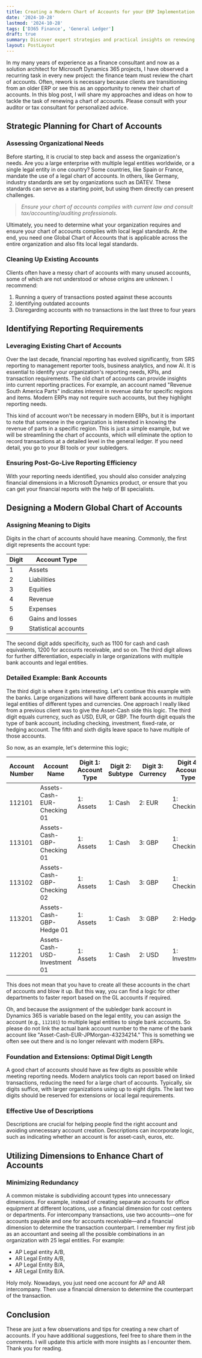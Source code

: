 ```yaml
---
title: Creating a Modern Chart of Accounts for your ERP Implementation Project
date: '2024-10-28'
lastmod: '2024-10-28'
tags: ['D365 Finance', 'General Ledger']
draft: true
summary: Discover expert strategies and practical insights on renewing your chart of accounts for your upcoming ERP implementation, specifically for Microsoft Dynamics 365. Learn how to structure, clean up, and align your financial data with modern reporting needs.
layout: PostLayout
---
```


<TOCInline toc={props.toc} exclude="Table of content" collapse={true} asDisclosure toHeading={2} />

In my many years of experience as a finance consultant and now as a solution architect for Microsoft Dynamics 365 projects, I have observed a recurring task in every new project: the finance team must review the chart of accounts. Often, rework is necessary because clients are transitioning from an older ERP or see this as an opportunity to renew their chart of accounts. In this blog post, I will share my approaches and ideas on how to tackle the task of renewing a chart of accounts. Please consult with your auditor or tax consultant for personalized advice.

## Strategic Planning for Chart of Accounts

### Assessing Organizational Needs

Before starting, it is crucial to step back and assess the organization's needs. Are you a large enterprise with multiple legal entities worldwide, or a single legal entity in one country? Some countries, like Spain or France, mandate the use of a legal chart of accounts. In others, like Germany, industry standards are set by organizations such as DATEV. These standards can serve as a starting point, but using them directly can present challenges.

> _Ensure your chart of accounts complies with current law and consult tax/accounting/auditing professionals._

Ultimately, you need to determine what your organization requires and ensure your chart of accounts complies with local legal standards. At the end, you need one Global Chart of Accounts that is applicable across the entire organization and also fits local legal standards.

### Cleaning Up Existing Accounts

Clients often have a messy chart of accounts with many unused accounts, some of which are not understood or whose origins are unknown. I recommend:

1. Running a query of transactions posted against these accounts
2. Identifying outdated accounts
3. Disregarding accounts with no transactions in the last three to four years

## Identifying Reporting Requirements

### Leveraging Existing Chart of Accounts

Over the last decade, financial reporting has evolved significantly, from SRS reporting to management reporter tools, business analytics, and now AI. It is essential to identify your organization's reporting needs, KPIs, and transaction requirements. The old chart of accounts can provide insights into current reporting practices. For example, an account named "Revenue South America Parts" indicates interest in revenue data for specific regions and items. Modern ERPs may not require such accounts, but they highlight reporting needs.

This kind of account won't be necessary in modern ERPs, but it is important to note that someone in the organization is interested in knowing the revenue of parts in a specific region. This is just a simple example, but we will be streamlining the chart of accounts, which will eliminate the option to record transactions at a detailed level in the general ledger. If you need detail, you go to your BI tools or your subledgers.

### Ensuring Post-Go-Live Reporting Efficiency

With your reporting needs identified, you should also consider analyzing financial dimensions in a Microsoft Dynamics product, or ensure that you can get your financial reports with the help of BI specialists.

## Designing a Modern Global Chart of Accounts

### Assigning Meaning to Digits

Digits in the chart of accounts should have meaning. Commonly, the first digit represents the account type:

| Digit | Account Type         |
| ----- | -------------------- |
| 1     | Assets               |
| 2     | Liabilities          |
| 3     | Equities             |
| 4     | Revenue              |
| 5     | Expenses             |
| 6     | Gains and losses     |
| 9     | Statistical accounts |

The second digit adds specificity, such as 1100 for cash and cash equivalents, 1200 for accounts receivable, and so on. The third digit allows for further differentiation, especially in large organizations with multiple bank accounts and legal entities.

### Detailed Example: Bank Accounts

The third digit is where it gets interesting. Let's continue this example with the banks. Large organizations will have different bank accounts in multiple legal entities of different types and currencies. One approach I really liked from a previous client was to give the Asset-Cash side this logic. The third digit equals currency, such as USD, EUR, or GBP. The fourth digit equals the type of bank account, including checking, investment, fixed-rate, or hedging account. The fifth and sixth digits leave space to have multiple of those accounts.

So now, as an example, let's determine this logic;

| Account Number | Account Name                  | Digit 1: Account Type | Digit 2: Subtype | Digit 3: Currency | Digit 4: Account Type | Digit 5 & 6: Extensions |
| -------------- | ----------------------------- | --------------------- | ---------------- | ----------------- | --------------------- | ----------------------- |
| 112101         | Assets-Cash-EUR-Checking 01   | 1: Assets             | 1: Cash          | 2: EUR            | 1: Checking           | 01                      |
| 113101         | Assets-Cash-GBP-Checking 01   | 1: Assets             | 1: Cash          | 3: GBP            | 1: Checking           | 01                      |
| 113102         | Assets-Cash-GBP-Checking 02   | 1: Assets             | 1: Cash          | 3: GBP            | 1: Checking           | 02                      |
| 113201         | Assets-Cash-GBP-Hedge 01      | 1: Assets             | 1: Cash          | 3: GBP            | 2: Hedge              | 01                      |
| 112201         | Assets-Cash-USD-Investment 01 | 1: Assets             | 1: Cash          | 2: USD            | 1: Investment         | 01                      |

This does not mean that you have to create all these accounts in the chart of accounts and blow it up. But this way, you can find a logic for other departments to faster report based on the GL accounts if required.

Oh, and because the assignment of the subledger bank account in Dynamics 365 is variable based on the legal entity, you can assign the account (e.g., `112101`) to multiple legal entities to single bank accounts. So please do not link the actual bank account number to the name of the bank account like "Asset-Cash-EUR-JPMorgan-43234214." This is something we often see out there and is no longer relevant with modern ERPs.

### Foundation and Extensions: Optimal Digit Length

A good chart of accounts should have as few digits as possible while meeting reporting needs. Modern analytics tools can report based on linked transactions, reducing the need for a large chart of accounts. Typically, six digits suffice, with larger organizations using up to eight digits. The last two digits should be reserved for extensions or local legal requirements.

### Effective Use of Descriptions

Descriptions are crucial for helping people find the right account and avoiding unnecessary account creation. Descriptions can incorporate logic, such as indicating whether an account is for asset-cash, euros, etc.

## Utilizing Dimensions to Enhance Chart of Accounts

### Minimizing Redundancy

A common mistake is subdividing account types into unnecessary dimensions. For example, instead of creating separate accounts for office equipment at different locations, use a financial dimension for cost centers or departments. For intercompany transactions, use two accounts—one for accounts payable and one for accounts receivable—and a financial dimension to determine the transaction counterpart. I remember my first job as an accountant and seeing all the possible combinations in an organization with 25 legal entities.
For example:

- AP Legal entity A/B,
- AR Legal Entity A/B,
- AP Legal Entity B/A,
- AR Legal Entity B/A.

Holy moly. Nowadays, you just need one account for AP and AR intercompany. Then use a financial dimension to determine the counterpart of the transaction.

## Conclusion

These are just a few observations and tips for creating a new chart of accounts. If you have additional suggestions, feel free to share them in the comments. I will update this article with more insights as I encounter them. Thank you for reading.
